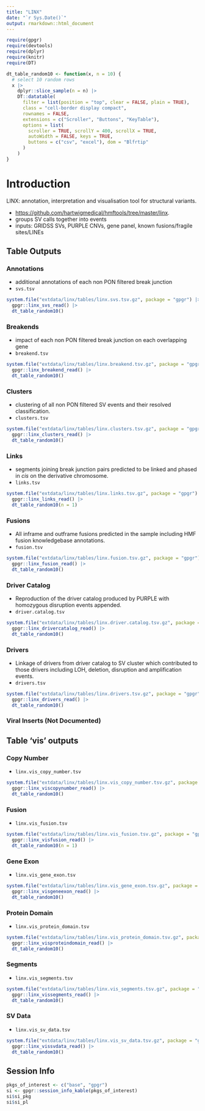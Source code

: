 ```yaml
---
title: "LINX"
date: "`r Sys.Date()`"
output: rmarkdown::html_document
---
```


```r
require(gpgr)
require(devtools)
require(dplyr)
require(knitr)
require(DT)
```

```r
dt_table_random10 <- function(x, n = 10) {
  # select 10 random rows
  x |>
    dplyr::slice_sample(n = n) |>
    DT::datatable(
      filter = list(position = "top", clear = FALSE, plain = TRUE),
      class = "cell-border display compact",
      rownames = FALSE,
      extensions = c("Scroller", "Buttons", "KeyTable"),
      options = list(
        scroller = TRUE, scrollY = 400, scrollX = TRUE,
        autoWidth = FALSE, keys = TRUE,
        buttons = c("csv", "excel"), dom = "Blfrtip"
      )
    )
}
```


Introduction
============

LINX: annotation, interpretation and visualisation tool for structural variants.

- <https://github.com/hartwigmedical/hmftools/tree/master/linx>.
- groups SV calls together into events
- inputs: GRIDSS SVs, PURPLE CNVs, gene panel, known fusions/fragile sites/LINEs

Table Outputs
-------------

### Annotations

- additional annotations of each non PON filtered break junction
- `svs.tsv`

```r
system.file("extdata/linx/tables/linx.svs.tsv.gz", package = "gpgr") |>
  gpgr::linx_svs_read() |>
  dt_table_random10()
```


### Breakends

- impact of each non PON filtered break junction on each overlapping gene
- `breakend.tsv`

```r
system.file("extdata/linx/tables/linx.breakend.tsv.gz", package = "gpgr") |>
  gpgr::linx_breakend_read() |>
  dt_table_random10()
```

### Clusters

- clustering of all non PON filtered SV events and their resolved
  classification.
- `clusters.tsv`

```r
system.file("extdata/linx/tables/linx.clusters.tsv.gz", package = "gpgr") |>
  gpgr::linx_clusters_read() |>
  dt_table_random10()
```

### Links

- segments joining break junction pairs predicted to be linked and phased in
  _cis_ on the derivative chromosome.
- `links.tsv`

```r
system.file("extdata/linx/tables/linx.links.tsv.gz", package = "gpgr") |>
  gpgr::linx_links_read() |>
  dt_table_random10(n = 1)
```

### Fusions

- All inframe and outframe fusions predicted in the sample including HMF
  fusion knowledgebase annotations.
- `fusion.tsv`

```r
system.file("extdata/linx/tables/linx.fusion.tsv.gz", package = "gpgr") |>
  gpgr::linx_fusion_read() |>
  dt_table_random10()
```

### Driver Catalog

- Reproduction of the driver catalog produced by PURPLE with homozygous
  disruption events appended.
- `driver.catalog.tsv`

```r
system.file("extdata/linx/tables/linx.driver.catalog.tsv.gz", package = "gpgr") |>
  gpgr::linx_drivercatalog_read() |>
  dt_table_random10()
```

### Drivers

- Linkage of drivers from driver catalog to SV cluster which contributed to
  those drivers including LOH, deletion, disruption and amplification events.
- `drivers.tsv`

```r
system.file("extdata/linx/tables/linx.drivers.tsv.gz", package = "gpgr") |>
  gpgr::linx_drivers_read() |>
  dt_table_random10()
```

### Viral Inserts (Not Documented)

## Table 'vis' outputs

### Copy Number

- `linx.vis_copy_number.tsv`

```r
system.file("extdata/linx/tables/linx.vis_copy_number.tsv.gz", package = "gpgr") |>
  gpgr::linx_viscopynumber_read() |>
  dt_table_random10()
```

### Fusion

- `linx.vis_fusion.tsv`

```r
system.file("extdata/linx/tables/linx.vis_fusion.tsv.gz", package = "gpgr") |>
  gpgr::linx_visfusion_read() |>
  dt_table_random10(n = 1)
```

### Gene Exon

- `linx.vis_gene_exon.tsv`

```r
system.file("extdata/linx/tables/linx.vis_gene_exon.tsv.gz", package = "gpgr") |>
  gpgr::linx_visgeneexon_read() |>
  dt_table_random10()
```

### Protein Domain

- `linx.vis_protein_domain.tsv`

```r
system.file("extdata/linx/tables/linx.vis_protein_domain.tsv.gz", package = "gpgr") |>
  gpgr::linx_visproteindomain_read() |>
  dt_table_random10()
```

### Segments

- `linx.vis_segments.tsv`

```r
system.file("extdata/linx/tables/linx.vis_segments.tsv.gz", package = "gpgr") |>
  gpgr::linx_vissegments_read() |>
  dt_table_random10()
```

### SV Data

- `linx.vis_sv_data.tsv`

```r
system.file("extdata/linx/tables/linx.vis_sv_data.tsv.gz", package = "gpgr") |>
  gpgr::linx_vissvdata_read() |>
  dt_table_random10()
```

## Session Info

```r
pkgs_of_interest <- c("base", "gpgr")
si <- gpgr::session_info_kable(pkgs_of_interest)
si$si_pkg
si$si_pl
```
